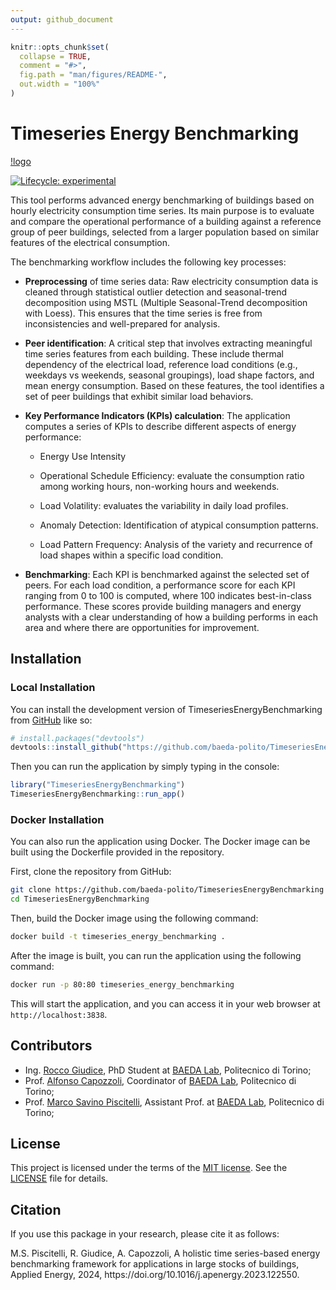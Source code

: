 ```yaml
---
output: github_document
---
```


<!-- README.md is generated from README.Rmd. Please edit that file -->

```r
knitr::opts_chunk$set(
  collapse = TRUE,
  comment = "#>",
  fig.path = "man/figures/README-",
  out.width = "100%"
)
```

# Timeseries Energy Benchmarking

[!logo](inst/app/www/logo.png)

<!-- badges: start -->
[![Lifecycle: experimental](https://img.shields.io/badge/lifecycle-experimental-orange.svg)](https://lifecycle.r-lib.org/articles/stages.html#experimental)
<!-- badges: end -->

This tool performs advanced energy benchmarking of buildings based on hourly electricity consumption time series. Its main purpose is to evaluate and compare the operational performance of a building against a reference group of peer buildings, selected from a larger population based on similar features of the electrical consumption.

The benchmarking workflow includes the following key processes:

- **Preprocessing** of time series data: Raw electricity consumption data is cleaned through statistical outlier detection and seasonal-trend decomposition using MSTL (Multiple Seasonal-Trend decomposition with Loess). This ensures that the time series is free from inconsistencies and well-prepared for analysis.

- **Peer identification**: A critical step that involves extracting meaningful time series features from each building. These include thermal dependency of the electrical load, reference load conditions (e.g., weekdays vs weekends, seasonal groupings), load shape factors, and mean energy consumption. Based on these features, the tool identifies a set of peer buildings that exhibit similar load behaviors.

- **Key Performance Indicators (KPIs) calculation**: The application computes a series of KPIs to describe different aspects of energy performance:

    - Energy Use Intensity

    - Operational Schedule Efficiency: evaluate the consumption ratio among working hours, non-working hours and weekends.

    - Load Volatility: evaluates the variability in daily load profiles.

    - Anomaly Detection: Identification of atypical consumption patterns.

    - Load Pattern Frequency: Analysis of the variety and recurrence of load shapes within a specific load condition.

- **Benchmarking**: Each KPI is benchmarked against the selected set of peers. For each load condition, a performance score for each KPI ranging from 0 to 100 is computed, where 100 indicates best-in-class performance. These scores provide building managers and energy analysts with a clear understanding of how a building performs in each area and where there are opportunities for improvement.

## Installation

### Local Installation

You can install the development version of TimeseriesEnergyBenchmarking from [GitHub](https://github.com/) like so:

``` r
# install.packages("devtools")
devtools::install_github("https://github.com/baeda-polito/TimeseriesEnergyBenchmarking")
```

Then you can run the application by simply typing in the console:

``` r
library("TimeseriesEnergyBenchmarking")
TimeseriesEnergyBenchmarking::run_app()
```
### Docker Installation

You can also run the application using Docker. The Docker image can be built using the Dockerfile provided in the repository.

First, clone the repository from GitHub:

```bash
git clone https://github.com/baeda-polito/TimeseriesEnergyBenchmarking
cd TimeseriesEnergyBenchmarking
```

Then, build the Docker image using the following command:
```bash
docker build -t timeseries_energy_benchmarking .
```

After the image is built, you can run the application using the following command:
```bash
docker run -p 80:80 timeseries_energy_benchmarking
```

This will start the application, and you can access it in your web browser at `http://localhost:3838`.

## Contributors

* Ing. [Rocco Giudice](mailto:rocco.giudice@polito.it), PhD Student at [BAEDA Lab](http://www.baeda.polito.it/), Politecnico di Torino;
* Prof. [Alfonso Capozzoli](mailto:alfonso.capozzoli@polito.it), Coordinator of [BAEDA Lab](http://www.baeda.polito.it/), Politecnico di Torino;
* Prof. [Marco Savino Piscitelli](mailto:marco.piscitelli@polito.it), Assistant Prof. at [BAEDA Lab](http://www.baeda.polito.it/), Politecnico di Torino;

## License
This project is licensed under the terms of the [MIT license](https://opensource.org/licenses/MIT). See the [LICENSE](LICENSE) file for details.

## Citation

If you use this package in your research, please cite it as follows:

M.S. Piscitelli, R. Giudice, A. Capozzoli, A holistic time series-based energy benchmarking framework for applications in large stocks of buildings, Applied Energy, 2024, https://doi.org/10.1016/j.apenergy.2023.122550.


<!-- You'll still need to render `README.Rmd` regularly, to keep `README.md` up-to-date. `devtools::build_readme()` is handy for this. -->

